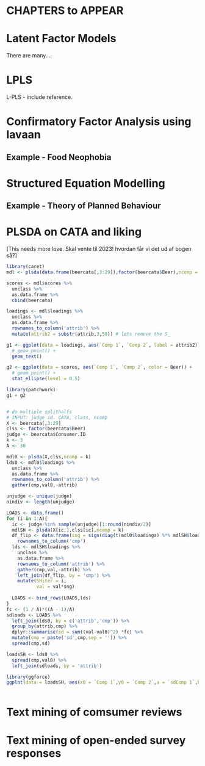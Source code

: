 # CHAPTERS to APPEAR

# Latent Factor Models

There are many....

# LPLS

L-PLS - include reference. 

# Confirmatory Factor Analysis using lavaan

## Example - Food Neophobia

# Structured Equation Modelling

## Example - Theory of Planned Behaviour

# PLSDA on CATA and liking

[This needs more love. Skal vente til 2023! hvordan får vi det ud af bogen så?]

```r
library(caret)
mdl <- plsda(data.frame(beercata[,3:29]),factor(beercata$Beer),ncomp = 3)

scores <- mdl$scores %>% 
  unclass %>% 
  as.data.frame %>% 
  cbind(beercata)

loadings <- mdl$loadings %>% 
  unclass %>% 
  as.data.frame %>% 
  rownames_to_column('attrib') %>% 
  mutate(attrib2 = substr(attrib,3,50)) # lets remove the S_

g1 <- ggplot(data = loadings, aes(`Comp 1`, `Comp 2`, label = attrib2)) + 
  # geom_point() + 
  geom_text()

g2 <- ggplot(data = scores, aes(`Comp 1`, `Comp 2`, color = Beer)) + 
  # geom_point() + 
  stat_ellipse(level = 0.5)

library(patchwork)
g1 + g2


# do multiple splithalfs
# INPUT: judge id. CATA, class, ncomp
X <- beercata[,3:29]
clss <- factor(beercata$Beer)
judge <- beercata$Consumer.ID
k <- 3
A <- 30

mdl0 <- plsda(X,clss,ncomp = k)
lds0 <- mdl0$loadings %>% 
  unclass %>% 
  as.data.frame %>% 
  rownames_to_column('attrib') %>% 
  gather(cmp,val0,-attrib) 

unjudge <- unique(judge)
nindiv <- length(unjudge)

LOADS <- data.frame()
for (i in 1:A){
  ic <- judge %in% sample(unjudge)[1:round(nindiv/2)]
  mdlSH <- plsda(X[ic,],clss[ic],ncomp = k)
  df_flip <- data.frame(sng = sign(diag(t(mdl0$loadings) %*% mdlSH$loadings))) %>% 
    rownames_to_column('cmp')
  lds <- mdlSH$loadings %>% 
    unclass %>% 
    as.data.frame %>% 
    rownames_to_column('attrib') %>% 
    gather(cmp,val,-attrib) %>% 
    left_join(df_flip, by = 'cmp') %>% 
    mutate(SHiter = i, 
           val = val*sng)  
  
  LOADS <- bind_rows(LOADS,lds)
}
fc <- (1 / A)*((A - 1)/A)
sdloads <- LOADS %>% 
  left_join(lds0, by = c('attrib','cmp')) %>% 
  group_by(attrib,cmp) %>% 
  dplyr::summarise(sd = sum((val-val0)^2) *fc) %>% 
  mutate(cmp = paste('sd',cmp,sep = '')) %>% 
  spread(cmp,sd)

loadsSH <- lds0 %>% 
  spread(cmp,val0) %>% 
  left_join(sdloads, by = 'attrib')

library(ggforce)
ggplot(data = loadsSH, aes(x0 = `Comp 1`,y0 = `Comp 2`,a = `sdComp 1`,b = `sdComp 2`,angle = 0)) + geom_ellipse()
```

```r

```


# Text mining of comsumer reviews

# Text mining of open-ended survey responses